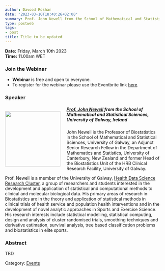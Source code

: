 ```yaml
---
author: Davood Roshan
date: "2023-03-10T18:40:26+02:00"
summary: Prof. John Newell from the School of Mathematical and Statistical Sciences, University of Galway will walk us through his more than 20 years of experience in development and application of biostatistical theory in clinical trials, observational clinical research, Sports and Exercise Science and in the emerging field of Translational Statistics.
type: postweb
tags:
- post
title: Title to be updated
---
```

**Date:** Friday, March 10th 2023 <br>
**Time:** 11.00am WET <br>

### Join the Webinar

  - **Webinar** is free and open to everyone. 
  - To register for the webinar please use the Eventbrite link [here](https://www.eventbrite.ie/e/y-isa-webinar-day-statistics-in-medicine-tickets-545951665127).


### Speaker

##### <img src="/webinars/posts/image/pic_John_Newell.png" width="180px" height="180px" align="left" style="margin:15px 20px 0px 0px"><a name="Rafael"></a> [Prof. John Newell](https://www.universityofgalway.ie/our-research/people/mathematics-statistics-and-applied-mathematics/johnnewell/) from the School of Mathematical and Statistical Sciences, University of Galway, Ireland

John Newell is the Professor of Biostatistics in the School of Mathematical and Statistical Sciences, University of Galway, an Adjunct Senior Research Fellow in the Department of Mathematics and Statistics, University of Canterbury, New Zealand and former Head of the Biostatistics Unit of the HRB Clinical Research Facility,  University of Galway. 

Prof. Newell is a member of the  University of Galway, [Health Data Science Research Cluster](https://sonrai.shinyapps.io/Sonrai_Research_Cluster/), a group of researchers and students interested in the development and application of statistical and computational methods to clinical and molecular biological data. His primary areas of research in Biostatistics are in the theory and application of statistical methods in clinical trials of health service and population health interventions and in the development of novel analytic approaches in Sports and Exercise Science. His research interests include statistical modelling, statistical computing, design and analysis of cluster randomised trials, smoothing techniques and derivative estimation, survival analysis, tree based classification problems and biostatistics in elite sports.


### Abstract
TBD


Category: [<u>Events</u>](/events/posts/2023-03-10-webinar_statsmedicine/)